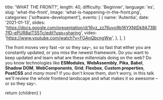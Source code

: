 
  title: 'WHAT THE FRONT?',
  length: 40,
  difficulty: 'Beginner',
  language: 'es',
  slug: 'what-the-front',
  image: 'what-is-happening-in-the-front.png',
  categories: ['software-development'],
  events: [
    {
      name: 'Autentia',
      date: '2021-01-13',
      slides: 'https://docs.google.com/presentation/d/16yz_zz76uyo9b16YXNtDk9A73BI7fD-ePUR8aITS5Tc/edit?usp=sharing',
      video: 'https://www.youtube.com/watch?v=FGAnQbcngWw',
    },
  ],
}

The front moves very fast –or so they say–, so so fast that either you are constantly updated, or you miss the newest framework. Do you want to keep updated and learn what are these millennials doing on the web? Do you know technologies like **ESModules**, **WebAssembly**, **Pika**, **Babel**, **Shadow DOM**, **WebComponents**, **Grid**, **Flexbox**, **Custom properties**, **PostCSS** and _many_ more? If you don't know them, don't worry, in this talk we'll review the whole frontend landscape and what makes it so awesome –or so they say–.

  return <Layout slug="what-the-front">{children}</Layout>
}
